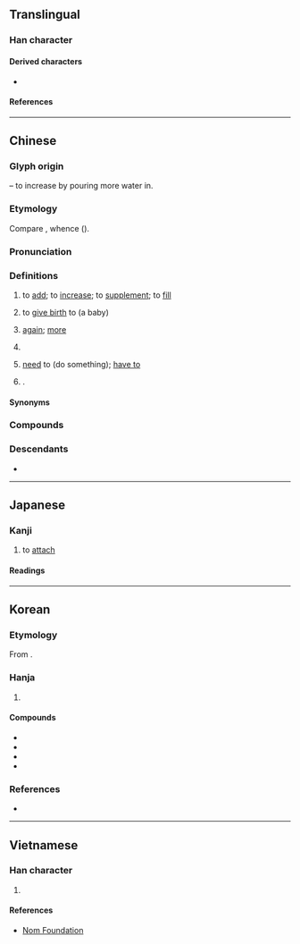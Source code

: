 {{character info}}
==Translingual==

===Han character===
{{Han char|rn=85|rad=水|as=08|sn=11|four=32133|canj=EHKP,EMKP|ids=⿰氵忝}}

====Derived characters====
* {{l|mul|[[𠻹]]}}

====References====
{{Han ref|kx=0632.190|dkj=17698|dj=1039.020|hdz=31639.040|uh=6DFB}}

----

==Chinese==
{{zh-forms|alt=沗}}

===Glyph origin===
{{Han etym}}
{{Han compound|水|t1=water|忝|ls=psc|c1=s|c2=p}} – to increase by pouring more water in.

===Etymology===
Compare {{cog|tai-pro|*k.temᴬ||full}}, whence {{cog|th|เต็ม||full}} ({{zh-ref|Manomaivibool, 1975}}).

===Pronunciation===
{{zh-pron
|m=tiān
|dg=тян1
|c=tim1
|c-t=hiam1
|h=pfs=thiâm
|md=
|mn=thiⁿ/thiam
|mn_note=thiⁿ - vernacular; thiam - literary
|w=1thi
|mc=y
|oc=y
|cat=v,c:adv,c:part
}}

===Definitions===
{{zh-hanzi}}

# to [[add]]; to [[increase]]; to [[supplement]]; to [[fill]]
#: {{zh-x|添 新 衣|to buy new clothes}}
#: {{zh-x|不 給 別人 添 麻煩{fan}|to not trouble others}}
# to [[give birth]] to (a baby)
# {{lb|zh|Cantonese|Hakka|Wenzhou}} [[again]]; [[more]]
#: {{zh-alt-inline|㖭|𠻹}}
#: {{zh-x|唔該，要 多 兩 碗 白飯 添 吖！|Excuse me, two more bowls of steamed rice, please!|C}}
#: {{zh-x|橫掂 重{zung6} 有 兩 個 鐘 先 上{soeng5} 得 機，再 眠 陣 添 都 唔 怕。|Since there is still two hours before boarding anyway, there's no worry in napping a little '''more'''.|C}}
# {{lb|zh|Cantonese}} {{n-g|Particle expressing surprise ([[mirativity]]).}}
#: {{zh-alt-inline|㖭|𠻹}}
#: {{zh-x|我 重{zung6} 以為 你 係 中國人 添！|And I thought you were Chinese!|C}}
#: {{zh-x|我 唔記得 嗮 添！|I'd totally forgotten!|C}}
#: {{zh-x|今日 落雪 添。|Oh, it's snowing today.|C}}
# {{lb|zh|Taishanese}} [[need]] to (do something); [[have to]]
#: {{zh-x|我 橫掂 都 添 去。|I '''have to''' go anyway.|C-T}}
# {{surname|zh|nodot=1}}.

====Synonyms====
{{zh-dial|再}}

===Compounds===
{{zh-der|加油添醬|如虎添翼|增添|加添|延壽添嗣|一喫一添|加油添醋|平添|添枝加葉|添加物|無添和|火上添油|添丁|放屁添風|添倉|添油加醋|添增|添綴|添磚加瓦|添置|添購|添加|畫蛇添足|添本|添兵減灶|添補|為蛇添足|添房|添案小吃|為虎添翼|添妝|添盆|添造|添線|添箱|添忙|添壽|添墳|添枝接葉|海屋籌添|沒添貨|有枝添葉|海屋添籌|紅袖添香|與虎添翼|附添|錦上添花|頰上添毫|加枝添葉|十頭添撇|增磚添瓦|添乘|添倅|添傳|添削|添前字|添力|添展|添差|添換|添改|添枝增葉|添案|添梯|添油熾薪|添火|添禍|添答|添粧|添給|添設|添註|添都|添都馬|添酒|添醋加油|添附|添革|添鹽着醋|猛虎添翼|生添|眉下添眉|籌添海屋|蛇添足}}

===Descendants===
* {{desc|vi|thêm|bor=1}}
{{attn|zh|Thai แถม, Lü ᦶᦏᧄ?}}

{{zh-cat|Elementary}}

----

==Japanese==

===Kanji===
{{ja-kanji|grade=c|rs=水08}}

# to [[attach]]

====Readings====
{{ja-readings
|on=てん
|kun=そ-える<そ-へる, そ-う<そ-ふ
}}

----

==Korean==

===Etymology===
From {{der|ko|ltc|-}} {{ltc-l|添|id=1}}. {{hanja-hunmong|텸〮|thyem|雜語}}

===Hanja===
{{ko-hanja-search}}
{{ko-hanja|더하다|더할|첨}}

# {{hanja form of|첨|[[add]]}}

====Compounds====
{{der-top|Compounds}}
* {{ko-l|첨가|添加}}
* {{ko-l|첨부|添附}}
* {{ko-l|첨삭|添削}}
* {{ko-l|화사첨족|畫蛇添足}}
{{der-bottom}}

===References===
* {{R:hanjadoc|6088}}

----

==Vietnamese==

===Han character===
{{vi-readings|rs=水08|reading=thêm, thiêm, thếch}}

# {{rfdef|vi|sort=水08}}

====References====
* [http://nomfoundation.org/common/nom_details.php?codepoint=6DFB Nom Foundation]